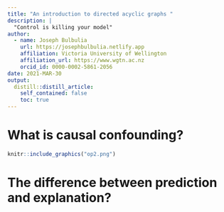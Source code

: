 ```yaml
---
title: "An introduction to directed acyclic graphs "
description: | 
  "Control is killing your model"
author:
  - name: Joseph Bulbulia
    url: https://josephbulbulia.netlify.app
    affiliation: Victoria University of Wellington
    affiliation_url: https://www.wgtn.ac.nz
    orcid_id: 0000-0002-5861-2056
date: 2021-MAR-30
output:
  distill::distill_article:
    self_contained: false
    toc: true
---
```




# What is causal confounding? 


```r
knitr::include_graphics("op2.png")
```


# The difference between prediction and explanation? 

